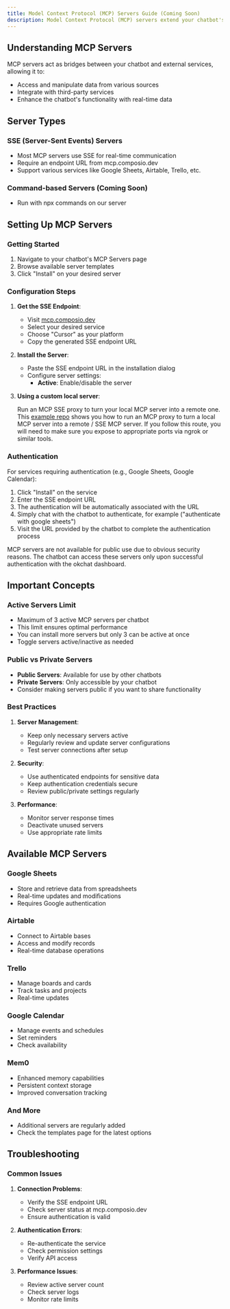 ```yaml
---
title: Model Context Protocol (MCP) Servers Guide (Coming Soon)
description: Model Context Protocol (MCP) servers extend your chatbot's capabilities by connecting it to external services and data sources. This guide explains how to set up and use MCP servers in your chatbot.
---
```


## Understanding MCP Servers

MCP servers act as bridges between your chatbot and external services, allowing it to:

- Access and manipulate data from various sources
- Integrate with third-party services
- Enhance the chatbot's functionality with real-time data

## Server Types

### SSE (Server-Sent Events) Servers

- Most MCP servers use SSE for real-time communication
- Require an endpoint URL from mcp.composio.dev
- Support various services like Google Sheets, Airtable, Trello, etc.

### Command-based Servers (Coming Soon)

- Run with npx commands on our server

## Setting Up MCP Servers

### Getting Started

1. Navigate to your chatbot's MCP Servers page
2. Browse available server templates
3. Click "Install" on your desired server

### Configuration Steps

1. **Get the SSE Endpoint**:

   - Visit [mcp.composio.dev](https://mcp.composio.dev)
   - Select your desired service
   - Choose "Cursor" as your platform
   - Copy the generated SSE endpoint URL

2. **Install the Server**:

   - Paste the SSE endpoint URL in the installation dialog
   - Configure server settings:
     - **Active**: Enable/disable the server

3. **Using a custom local server**:

   Run an MCP SSE proxy to turn your local MCP server into a remote one. This
   [example repo](https://github.com/sparfenyuk/mcp-proxy) shows you how to run an MCP proxy to turn a local MCP server
   into a remote / SSE MCP server. If you follow this route, you will need to
   make sure you expose to appropriate ports via ngrok or similar tools.

### Authentication

For services requiring authentication (e.g., Google Sheets, Google Calendar):

1. Click "Install" on the service
2. Enter the SSE endpoint URL
3. The authentication will be automatically associated with the URL
4. Simply chat with the chatbot to authenticate, for example ("authenticate with google sheets")
5. Visit the URL provided by the chatbot to complete the authentication process

<Note>
  MCP servers are not available for public use due to obvious security reasons.
  The chatbot can access these servers only upon successful authentication with
  the okchat dashboard.
</Note>

## Important Concepts

### Active Servers Limit

- Maximum of 3 active MCP servers per chatbot
- This limit ensures optimal performance
- You can install more servers but only 3 can be active at once
- Toggle servers active/inactive as needed

### Public vs Private Servers

- **Public Servers**: Available for use by other chatbots
- **Private Servers**: Only accessible by your chatbot
- Consider making servers public if you want to share functionality

### Best Practices

1. **Server Management**:

   - Keep only necessary servers active
   - Regularly review and update server configurations
   - Test server connections after setup

2. **Security**:

   - Use authenticated endpoints for sensitive data
   - Keep authentication credentials secure
   - Review public/private settings regularly

3. **Performance**:
   - Monitor server response times
   - Deactivate unused servers
   - Use appropriate rate limits

## Available MCP Servers

### Google Sheets

- Store and retrieve data from spreadsheets
- Real-time updates and modifications
- Requires Google authentication

### Airtable

- Connect to Airtable bases
- Access and modify records
- Real-time database operations

### Trello

- Manage boards and cards
- Track tasks and projects
- Real-time updates

### Google Calendar

- Manage events and schedules
- Set reminders
- Check availability

### Mem0

- Enhanced memory capabilities
- Persistent context storage
- Improved conversation tracking

### And More

- Additional servers are regularly added
- Check the templates page for the latest options

## Troubleshooting

### Common Issues

1. **Connection Problems**:

   - Verify the SSE endpoint URL
   - Check server status at mcp.composio.dev
   - Ensure authentication is valid

2. **Authentication Errors**:

   - Re-authenticate the service
   - Check permission settings
   - Verify API access

3. **Performance Issues**:
   - Review active server count
   - Check server logs
   - Monitor rate limits

